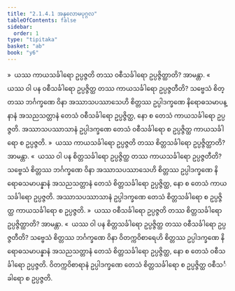 ```yaml
---
title: "2.1.4.1 အနုလောမပုဂ္ဂလ"
tableOfContents: false
sidebar:
  order: 1
type: "tipitaka"
basket: "ab"
book: "y6"
---
```



<DynamicBreadcrumb />

<Division number="49" book="y6" e="ch" v="34" p="15">

<Paragraph number="246" book="y6">
»  ယဿ ကာယသင်္ခါရော ဥပ္ပဇ္ဇတိ တဿ ဝစီသင်္ခါရော ဥပ္ပဇ္ဇိတ္ထာတိ? အာမန္တာ.
</Paragraph>

<Paragraph number="247" book="y6">
«  ယဿ ဝါ ပန ဝစီသင်္ခါရော ဥပ္ပဇ္ဇိတ္ထ တဿ ကာယသင်္ခါရော ဥပ္ပဇ္ဇတီတိ?
</Paragraph>

<Paragraph number="248" book="y6">
သဗ္ဗေသံ စိတ္တဿ ဘင်္ဂက္ခဏေ ဝိနာ အဿာသပဿာသေဟိ စိတ္တဿ ဥပ္ပါဒက္ခဏေ နိရောဓသမာပန္နာနံ အသညသတ္တာနံ တေသံ ဝစီသင်္ခါရော ဥပ္ပဇ္ဇိတ္ထ, နော စ တေသံ ကာယသင်္ခါရော ဥပ္ပဇ္ဇတိ. အဿာသပဿာသာနံ ဥပ္ပါဒက္ခဏေ တေသံ ဝစီသင်္ခါရော စ ဥပ္ပဇ္ဇိတ္ထ ကာယသင်္ခါရော စ ဥပ္ပဇ္ဇတိ.
</Paragraph>

<Paragraph number="249" book="y6">
»  ယဿ ကာယသင်္ခါရော ဥပ္ပဇ္ဇတိ တဿ စိတ္တသင်္ခါရော ဥပ္ပဇ္ဇိတ္ထာတိ? အာမန္တာ.
</Paragraph>

<Paragraph number="250" book="y6">
«  ယဿ ဝါ ပန စိတ္တသင်္ခါရော ဥပ္ပဇ္ဇိတ္ထ တဿ ကာယသင်္ခါရော ဥပ္ပဇ္ဇတီတိ?
</Paragraph>

<Paragraph number="251" book="y6">
သဗ္ဗေသံ စိတ္တဿ ဘင်္ဂက္ခဏေ ဝိနာ အဿာသပဿာသေဟိ စိတ္တဿ ဥပ္ပါဒက္ခဏေ နိရောဓသမာပန္နာနံ အသညသတ္တာနံ တေသံ စိတ္တသင်္ခါရော ဥပ္ပဇ္ဇိတ္ထ, နော စ တေသံ ကာယသင်္ခါရော ဥပ္ပဇ္ဇတိ. အဿာသပဿာသာနံ ဥပ္ပါဒက္ခဏေ တေသံ စိတ္တသင်္ခါရော စ ဥပ္ပဇ္ဇိတ္ထ ကာယသင်္ခါရော စ ဥပ္ပဇ္ဇတိ.
</Paragraph>

</Division>
<Division number="50" book="y6" e="ch" v="34" p="16">

<Paragraph number="252" book="y6">
»  ယဿ ဝစီသင်္ခါရော ဥပ္ပဇ္ဇတိ တဿ စိတ္တသင်္ခါရော ဥပ္ပဇ္ဇိတ္ထာတိ? အာမန္တာ.
</Paragraph>

<Paragraph number="253" book="y6">
«  ယဿ ဝါ ပန စိတ္တသင်္ခါရော ဥပ္ပဇ္ဇိတ္ထ တဿ ဝစီသင်္ခါရော ဥပ္ပဇ္ဇတီတိ?
</Paragraph>

<Paragraph number="254" book="y6">
သဗ္ဗေသံ စိတ္တဿ ဘင်္ဂက္ခဏေ ဝိနာ ဝိတက္ကဝိစာရေဟိ စိတ္တဿ ဥပ္ပါဒက္ခဏေ နိရောဓသမာပန္နာနံ အသညသတ္တာနံ တေသံ စိတ္တသင်္ခါရော ဥပ္ပဇ္ဇိတ္ထ, နော စ တေသံ ဝစီသင်္ခါရော ဥပ္ပဇ္ဇတိ. ဝိတက္ကဝိစာရာနံ ဥပ္ပါဒက္ခဏေ တေသံ စိတ္တသင်္ခါရော စ ဥပ္ပဇ္ဇိတ္ထ ဝစီသင်္ခါရော စ ဥပ္ပဇ္ဇတိ.
</Paragraph>
</Division>